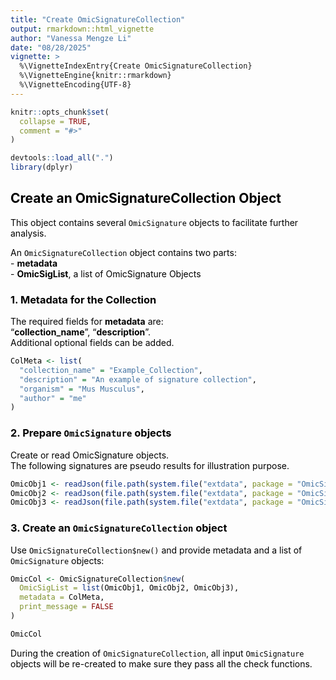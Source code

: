 ```yaml
---
title: "Create OmicSignatureCollection"
output: rmarkdown::html_vignette
author: "Vanessa Mengze Li"
date: "08/28/2025"
vignette: >
  %\VignetteIndexEntry{Create OmicSignatureCollection}
  %\VignetteEngine{knitr::rmarkdown}
  %\VignetteEncoding{UTF-8}
---
```


```r
knitr::opts_chunk$set(
  collapse = TRUE,
  comment = "#>"
)
```

```r
devtools::load_all(".")
library(dplyr)
```
<font color = "#000000">

## Create an OmicSignatureCollection Object
This object contains several `OmicSignature` objects to facilitate further analysis. \

An `OmicSignatureCollection` object contains two parts: \
- **metadata** \
- **OmicSigList**, a list of OmicSignature Objects \

### 1. Metadata for the Collection

The required fields for **metadata** are: \
"**collection_name**", "**description**". \
Additional optional fields can be added. \
```r
ColMeta <- list(
  "collection_name" = "Example_Collection",
  "description" = "An example of signature collection",
  "organism" = "Mus Musculus",
  "author" = "me"
)
```

### 2. Prepare `OmicSignature` objects 
Create or read OmicSignature objects. \
The following signatures are pseudo results for illustration purpose. \
```r
OmicObj1 <- readJson(file.path(system.file("extdata", package = "OmicSignature"), "OmS_example_1.json"))
OmicObj2 <- readJson(file.path(system.file("extdata", package = "OmicSignature"), "OmS_example_2.json"))
OmicObj3 <- readJson(file.path(system.file("extdata", package = "OmicSignature"), "OmS_example_3.json"))
```

### 3. Create an `OmicSignatureCollection` object 

Use `OmicSignatureCollection$new()` and provide metadata and a list of `OmicSignature` objects: 
```r
OmicCol <- OmicSignatureCollection$new(
  OmicSigList = list(OmicObj1, OmicObj2, OmicObj3),
  metadata = ColMeta,
  print_message = FALSE
)

OmicCol
```

During the creation of `OmicSignatureCollection`, all input `OmicSignature` objects will be re-created to make sure they pass all the check functions. \

</font>
--
